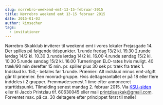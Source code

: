 ```yaml
---
slug: norrebro-weekend-emt-13-15-februar-2015
title: Nørrebro weekend emt 13-15 februar 2015
date: 2015-01-03
author: kimsecher
tags:
  - invitationer
---
```

Nørrebro Skakklub inviterer til weekend emt i vores lokaler Frejasgade 14.
Der spilles på følgende tidspunkter.
1.runde fredag 13/2 kl. 19.30
2.runde lørdag 14/2 kl. 10.30
3.runde lørdag 14/2 kl. 16.00
4.runde søndag 15/2 kl. 10.30
5.runde søndag 15/2 kl. 16.00
Turneringen ELO-rates hvis muligt. 40 træk/90 min derefter 15 min. pr. spiller plus 30 sek pr. træk fra træk 1.
Indskud kr. 150,- betales før 1.runde.
Præmier: Alt indskud minus emt-afgift går til præmier.
Een monrad-gruppe. Hvis deltagerantallet er på 18 eller flere inddeles i 2 grupper.
Fremmøde:senest 1 time efter annonceret starttidspunkt.
Tilmelding senest mandag 2. februar 2015. Via <span style="color: #0000ff;"><a style="color: #0000ff;" href="http://ksu.dk/kalender/dotnet/viskalender.aspx?id=1435">KSU-siden</a></span> eller til Jacob Printzlau tlf. 60630045 eller mail printzlauskak@gmail.com.
Forventet max. på ca. 30 deltagere efter princippet først til mølle!
